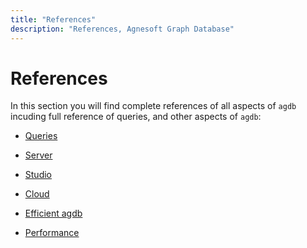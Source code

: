 ```yaml
---
title: "References"
description: "References, Agnesoft Graph Database"
---
```


# References

In this section you will find complete references of all aspects of `agdb` incuding full reference of queries, and other aspects of `agdb`:

- [Queries](references/queries)

- [Server](references/server)

- [Studio](references/studio)

- [Cloud](references/cloud)

- [Efficient agdb](references/efficient-agdb)

- [Performance](references/performance)
